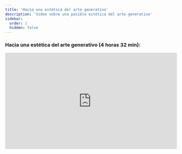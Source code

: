 ---
title: 'Hacia una estética del arte generativo'
description: 'Video sobre una posible estética del arte generativo'
sidebar:
  order: 1
  hidden: false
---

### Hacia una estética del arte generativo (4 horas 32 min):

<div>
<iframe width="560" height="315" src="https://www.youtube.com/embed/zUEcYwkZwiA?si=cmYidOLN0UjMZ66L" title="YouTube video player" frameborder="0" allow="accelerometer; autoplay; clipboard-write; encrypted-media; gyroscope; picture-in-picture; web-share" referrerpolicy="strict-origin-when-cross-origin" allowfullscreen></iframe>
</div>
